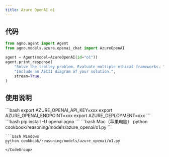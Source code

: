 ```yaml
---
title: Azure OpenAI o1
---
```

## 代码

```python cookbook/reasoning/models/azure_openai/o1.py
from agno.agent import Agent
from agno.models.azure.openai_chat import AzureOpenAI

agent = Agent(model=AzureOpenAI(id="o1"))
agent.print_response(
    "Solve the trolley problem. Evaluate multiple ethical frameworks. "
    "Include an ASCII diagram of your solution.",
    stream=True,
)
```

## 使用说明

<Steps>
  <Snippet file="create-venv-step.mdx" />

  <Step title="设置您的API密钥">
    ```bash
    export AZURE_OPENAI_API_KEY=xxx
    export AZURE_OPENAI_ENDPOINT=xxx
    export AZURE_DEPLOYMENT=xxx
    ```
  </Step>

  <Step title="安装库">
    ```bash
    pip install -U openai agno
    ```
  </Step>

  <Step title="运行智能体">
    <CodeGroup>
    ```bash Mac（苹果电脑）
    python cookbook/reasoning/models/azure_openai/o1.py
    ```

    ```bash Windows
    python cookbook/reasoning/models/azure_openai/o1.py
    ```
    </CodeGroup>
  </Step>
</Steps>